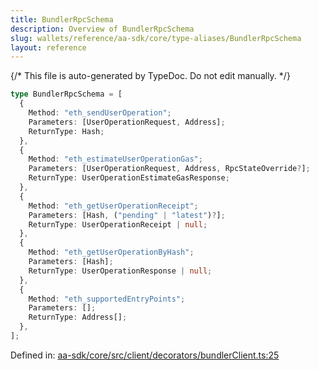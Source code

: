 ```yaml
---
title: BundlerRpcSchema
description: Overview of BundlerRpcSchema
slug: wallets/reference/aa-sdk/core/type-aliases/BundlerRpcSchema
layout: reference
---
```


{/* This file is auto-generated by TypeDoc. Do not edit manually. */}

```ts
type BundlerRpcSchema = [
  {
    Method: "eth_sendUserOperation";
    Parameters: [UserOperationRequest, Address];
    ReturnType: Hash;
  },
  {
    Method: "eth_estimateUserOperationGas";
    Parameters: [UserOperationRequest, Address, RpcStateOverride?];
    ReturnType: UserOperationEstimateGasResponse;
  },
  {
    Method: "eth_getUserOperationReceipt";
    Parameters: [Hash, ("pending" | "latest")?];
    ReturnType: UserOperationReceipt | null;
  },
  {
    Method: "eth_getUserOperationByHash";
    Parameters: [Hash];
    ReturnType: UserOperationResponse | null;
  },
  {
    Method: "eth_supportedEntryPoints";
    Parameters: [];
    ReturnType: Address[];
  },
];
```

Defined in: [aa-sdk/core/src/client/decorators/bundlerClient.ts:25](https://github.com/alchemyplatform/aa-sdk/blob/17aad1f572375d42a06c7e3238078a88a435d459/aa-sdk/core/src/client/decorators/bundlerClient.ts#L25)
